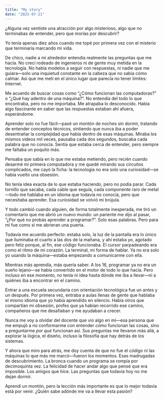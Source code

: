 ```yaml
---
title: "My story"
date: "2025-07-21"
---
```


¿Alguna vez sentiste una atracción por algo misterioso, algo que no terminabas de entender, pero que morías por descubrir?

Yo tenía apenas diez años cuando me topé por primera vez con el misterio que terminaría marcando mi vida.

De chico, nadie a mi alrededor entendía realmente las preguntas que me hacía. No crecí rodeado de ingenieros ni de gente muy metida en la tecnología. No había modelos a seguir con respuestas, ni nadie que me guiara—solo una inquietud constante en la cabeza que no sabía cómo calmar. Así que me metí en el único lugar que parecía no tener límites: Internet.

Me acuerdo de buscar cosas como “¿Cómo funcionan las computadoras?” o “¿Qué hay adentro de una máquina?”. No entendía del todo lo que encontraba, pero no me importaba. Me atrapaba lo desconocido. Había algo fascinante en saber que las respuestas estaban ahí afuera, esperándome.

Aprender solo no fue fácil—pasé un montón de noches sin dormir, tratando de entender conceptos técnicos, sintiendo que nunca iba a poder desentrañar la complejidad que había dentro de esas máquinas. Miraba los mismos videos mil veces, pausaba cada dos segundos, buscaba cada palabra que no conocía. Sentía que estaba cerca de entender, pero siempre me faltaba un poquito más.

Pensaba que sabía en lo que me estaba metiendo, pero recién cuando desarmé mi primera computadora y me quedé mirando sus circuitos complicados, me cayó la ficha: la tecnología no era solo una curiosidad—se había vuelto una obsesión.

No tenía idea exacta de lo que estaba haciendo, pero no podía parar. Cada tornillo que sacaba, cada cable que seguía, cada componente raro de metal—todo me hablaba en un idioma que todavía no conocía, pero que necesitaba aprender. Esa curiosidad se volvió mi brújula.

Y todo cambió cuando alguien, de forma totalmente inesperada, me tiró un comentario que me abrió un nuevo mundo: un pariente me dijo al pasar, “¿Por qué no probás aprender a programar?”. Solo esas palabras. Pero para mí fue como si me abrieran una puerta.

Todavía me acuerdo perfecto: estaba solo, la luz de la pantalla era lo único que iluminaba el cuarto a las dos de la mañana, y ahí estaba yo, agotado pero feliz porque, al fin, ese código funcionaba. El cursor parpadeando era como el ritmo de mi corazón. La terminal, mi forma de hablar. Ya no era solo yo usando la máquina—estaba empezando a comunicarme con ella.

Mientras más aprendía, más quería saber. A los 16, programar ya no era un sueño lejano—se había convertido en el motor de todo lo que hacía. Pero incluso en ese momento, no tenía ni idea hasta dónde me iba a llevar—ni a quiénes iba a encontrar en el camino.

Entrar a una escuela secundaria con orientación tecnológica fue un antes y un después. Por primera vez, entraba a aulas llenas de gente que hablaba el mismo idioma que yo había aprendido en silencio. Había otros que compartían mi obsesión, profes que ya habían recorrido ese camino, compañeros que me desafiaban y me ayudaban a crecer.

Nunca me voy a olvidar del docente que vio algo en mí—esa persona que me empujó a no conformarme con entender *cómo* funcionan las cosas, sino a preguntarme *por qué* funcionan así. Sus preguntas me llevaron más allá, a explorar la lógica, el diseño, incluso la filosofía que hay detrás de los sistemas.

Y ahora que miro para atrás, me doy cuenta de que no fue el código ni las máquinas lo que más me marcó—fueron los momentos. Esas madrugadas de descubrimiento. La bronca cuando un programa se rompía por decimoquinta vez. La felicidad de hacer andar algo que pensé que era imposible. Los amigos que hice. Las preguntas que todavía hoy no me dejan dormir.

Aprendí un montón, pero la lección más importante es que lo mejor todavía está por venir. ¿Quién sabe adónde me va a llevar esta pasión?